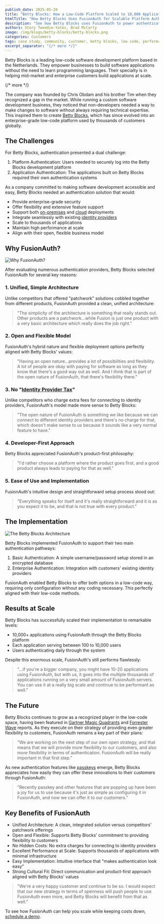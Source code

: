 ```yaml
---
publish_date: 2025-05-20
title: "Betty Blocks: How a Low-Code Platform Scaled to 10,000 Applications with FusionAuth"
htmlTitle: "How Betty Blocks Uses FusionAuth for Scalable Platform Authentication"
description: "See how Betty Blocks uses FusionAuth to power authentication across 10,000+ low-code apps. Learn why they chose FusionAuth for scale, speed, and flexibility."
authors: Story Tweedie-Yates, Brad McCarty
image: /img/blogs/betty-blocks/betty-blocks.png
categories: Customers
tags: case study, community, customer, betty blocks, low code, performant, scaling
excerpt_separator: "{/* more */}"
---
```


Betty Blocks is a leading low-code software development platform based in the Netherlands. They empower businesses to build software applications without the need to learn programming languages. Their specialty is in helping mid-market and enterprise customers build applications at scale.

{/* more */}

The company was founded by Chris Obdam and his brother Tim when they recognized a gap in the market. While running a custom software development business, they noticed that non-developers needed a way to make changes to software without always requiring technical expertise. This inspired them to create [Betty Blocks](https://www.bettyblocks.com/), which has since evolved into an enterprise-grade low-code platform used by thousands of customers globally.

## The Challenges
For Betty Blocks, authentication presented a dual challenge:

1. Platform Authentication: Users needed to securely log into the Betty Blocks development platform
2. Application Authentication: The applications built on Betty Blocks required their own authentication systems

As a company committed to making software development accessible and easy, Betty Blocks needed an authentication solution that would:

- Provide enterprise-grade security
- Offer flexibility and extensive feature support
- Support both [on-premises](/docs/get-started/download-and-install/) and [cloud](/docs/get-started/run-in-the-cloud/) deployments
- Integrate seamlessly with existing [identity providers](/docs/lifecycle/authenticate-users/identity-providers/)
- Scale to thousands of applications
- Maintain high performance at scale
- Align with their open, flexible business model

## Why FusionAuth?

![Why FusionAuth?](/img/blogs/betty-blocks/betty-blocks-why-fusionauth.png)

After evaluating numerous authentication providers, Betty Blocks selected FusionAuth for several key reasons:

### 1. Unified, Simple Architecture

Unlike competitors that offered "patchwork" solutions cobbled together from different products, FusionAuth provided a clean, unified architecture:

> "The simplicity of the architecture is something that really stands out. Other products are a patchwork…while Fusion is just one product with a very basic architecture which really does the job right."

### 2. Open and Flexible Model

FusionAuth's hybrid nature and flexible deployment options perfectly aligned with Betty Blocks' values:

> "Having an open nature…provides a lot of possibilities and flexibility. A lot of people are okay with paying for software as long as they know that there's a good way out as well. And I think that is part of the open nature of FusionAuth, that there's flexibility there."

### 3. No "[Identity Provider Tax](/blog/idp-tax)"

Unlike competitors who charge extra fees for connecting to identity providers, FusionAuth's model made more sense to Betty Blocks:

> "The open nature of FusionAuth is something we like because we can connect to different identity providers and there's no charge for that, which doesn't make sense to us because it sounds like a very normal feature to have."

### 4. Developer-First Approach

Betty Blocks appreciated FusionAuth's product-first philosophy:

> "I'd rather choose a platform where the product goes first, and a good product always leads to paying for that as well."

### 5. Ease of Use and Implementation

FusionAuth's intuitive design and straightforward setup process stood out:

> "Everything speaks for itself and it's really straightforward and it is as you expect it to be, and that is not true with every product."

## The Implementation

![The Betty Blocks Architecture](/img/blogs/betty-blocks/betty-blocks-architecture.png)

Betty Blocks implemented FusionAuth to support their two main authentication pathways:

1. Basic Authentication: A simple username/password setup stored in an encrypted database
2. Enterprise Authentication: Integration with customers' existing identity providers

FusionAuth enabled Betty Blocks to offer both options in a low-code way, requiring only configuration without any coding necessary. This perfectly aligned with their low-code methods.

## Results at Scale

Betty Blocks has successfully scaled their implementation to remarkable levels:

- 10,000+ applications using FusionAuth through the Betty Blocks platform
- Each application serving between 100 to 10,000 users
- Users authenticating daily through the system

Despite this enormous scale, FusionAuth's still performs flawlessly:

> "...if you're a bigger company, you might have 10-20 applications using FusionAuth, but with us, it goes into the multiple thousands of applications running on a very small amount of FusionAuth servers. You can use it at a really big scale and continue to be performant as well."

## The Future

Betty Blocks continues to grow as a recognized player in the low-code space, having been featured in [Gartner Magic Quadrants](https://blog.bettyblocks.com/betty-blocks-named-a-visionary-in-2020-gartner-magic-quadrant-for-enterprise-low-code-application-platforms) and [Forrester Wave](https://www.bettyblocks.com/forrester-wave-low-code-2021) reports. As they execute on their strategy of providing even greater flexibility to customers, FusionAuth remains a key part of their plans:

> "We are working on the next step of our own open strategy, and that means that we will provide more flexibility to our customers, and also more flexibility in terms of authentication. FusionAuth will be really important in that first step."

As new authentication features like [passkeys](/tech-papers/why-passkeys-improve-user-security-how-to-implement-them) emerge, Betty Blocks appreciates how easily they can offer these innovations to their customers through FusionAuth:

> "Recently passkey and other features that are popping up have been a joy for us to use because it's just as simple as configuring it in FusionAuth, and now we can offer it to our customers."

## Key Benefits of FusionAuth

- Unified Architecture: A clean, integrated solution versus competitors' patchwork offerings
- Open and Flexible: Supports Betty Blocks' commitment to providing flexibility to customers
- No Hidden Costs: No extra charges for connecting to identity providers
- Excellent Performance at Scale: Supports thousands of applications with minimal infrastructure
- Easy Implementation: Intuitive interface that "makes authentication look easy"
- Strong Cultural Fit: Direct communication and product-first approach aligned with Betty Blocks' values

> "We're a very happy customer and continue to be so. I would expect that our new strategy in terms of openness will push people to use FusionAuth even more, and Betty Blocks will benefit from that as well."

To see how FusionAuth can help you scale while keeping costs down, [schedule a demo](/contact).
